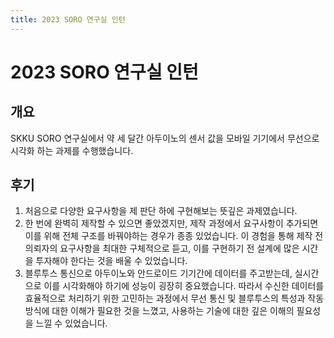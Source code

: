 ```yaml
---
title: 2023 SORO 연구실 인턴
---
```


# 2023 SORO 연구실 인턴

## 개요

SKKU SORO 연구실에서 약 세 달간 아두이노의 센서 값을 모바일 기기에서 무선으로 시각화 하는 과제를 수행했습니다.

## 후기
1. 처음으로 다양한 요구사항을 제 판단 하에 구현해보는 뜻깊은 과제였습니다.
2. 한 번에 완벽히 제작할 수 있으면 좋았겠지만, 제작 과정에서 요구사항이 추가되면 이를 위해 전체 구조를 바꿔야하는 경우가 종종 있었습니다. 이 경험을 통해 제작 전 의뢰자의 요구사항을 최대한 구체적으로 듣고, 이를 구현하기 전 설계에 많은 시간을 투자해야 한다는 것을 배울 수 있었습니다.
3. 블루투스 통신으로 아두이노와 안드로이드 기기간에 데이터를 주고받는데, 실시간으로 이를 시각화해야 하기에 성능이 굉장히 중요했습니다. 따라서 수신한 데이터를 효율적으로 처리하기 위한 고민하는 과정에서 무선 통신 및 블루투스의 특성과 작동방식에 대한 이해가 필요한 것을 느꼈고, 사용하는 기술에 대한 깊은 이해의 필요성을 느낄 수 있었습니다.
